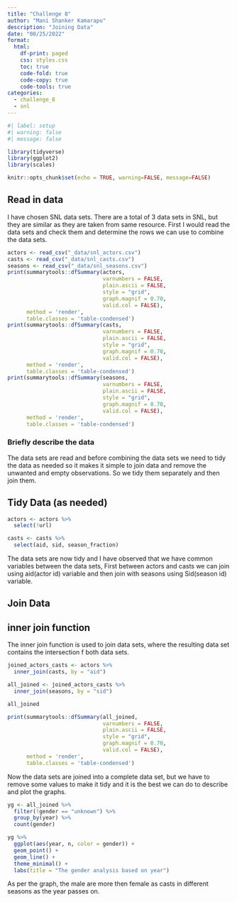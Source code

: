 ```yaml
---
title: "Challenge 8"
author: "Mani Shanker Kamarapu"
description: "Joining Data"
date: "08/25/2022"
format:
  html:
    df-print: paged
    css: styles.css
    toc: true
    code-fold: true
    code-copy: true
    code-tools: true
categories:
  - challenge_8
  - snl
---
```


```r
#| label: setup
#| warning: false
#| message: false

library(tidyverse)
library(ggplot2)
library(scales)

knitr::opts_chunk$set(echo = TRUE, warning=FALSE, message=FALSE)
```

## Read in data

I have chosen SNL data sets. There are a total of 3 data sets in SNL, but they are similar as they are taken from same resource. First I would read the data sets and check them and determine the rows we can use to combine the data sets.

```r
actors <- read_csv("_data/snl_actors.csv")
casts <- read_csv("_data/snl_casts.csv")
seasons <- read_csv("_data/snl_seasons.csv")
print(summarytools::dfSummary(actors, 
                              varnumbers = FALSE, 
                              plain.ascii = FALSE, 
                              style = "grid", 
                              graph.magnif = 0.70, 
                              valid.col = FALSE), 
      method = 'render', 
      table.classes = 'table-condensed')
print(summarytools::dfSummary(casts, 
                              varnumbers = FALSE, 
                              plain.ascii = FALSE, 
                              style = "grid", 
                              graph.magnif = 0.70, 
                              valid.col = FALSE), 
      method = 'render', 
      table.classes = 'table-condensed')
print(summarytools::dfSummary(seasons, 
                              varnumbers = FALSE, 
                              plain.ascii = FALSE, 
                              style = "grid", 
                              graph.magnif = 0.70, 
                              valid.col = FALSE), 
      method = 'render', 
      table.classes = 'table-condensed')
```

### Briefly describe the data

The data sets are read and before combining the data sets we need to tidy the data as needed so it makes it simple to join data and remove the unwanted and empty observations. So we tidy them separately and then join them. 

## Tidy Data (as needed)

```r
actors <- actors %>%
  select(!url)

```

```r
casts <- casts %>%
  select(aid, sid, season_fraction)

```

The data sets are now tidy and I have observed that we have common variables between the data sets, First between actors and casts we can join using aid(actor id) variable and then join with seasons using Sid(season id) variable.

## Join Data

:::callout-tip
# inner join function

The inner join function is used to join data sets, where the resulting data set contains the intersection f both data sets.
:::

```r
joined_actors_casts <- actors %>%
  inner_join(casts, by = "aid")

all_joined <- joined_actors_casts %>%
  inner_join(seasons, by = "sid")

all_joined
```

```r
print(summarytools::dfSummary(all_joined, 
                              varnumbers = FALSE, 
                              plain.ascii = FALSE, 
                              style = "grid", 
                              graph.magnif = 0.70, 
                              valid.col = FALSE), 
      method = 'render', 
      table.classes = 'table-condensed')
```

Now the data sets are joined into a complete data set, but we have to remove some values to make it tidy and it is the best we can do to describe and plot the graphs. 

```r
yg <- all_joined %>%
  filter(!gender == "unknown") %>%
  group_by(year) %>%
  count(gender)

yg %>%
  ggplot(aes(year, n, color = gender)) +
  geom_point() +
  geom_line() +
  theme_minimal() +
  labs(title = "The gender analysis based on year")
```

As per the graph, the male are more then female as casts in different seasons as the year passes on.

